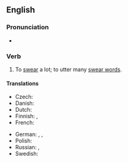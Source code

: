 ==English==

===Pronunciation===
* {{audio|en|En-au-swear like a trooper.ogg|Audio (AU)}}

===Verb===
{{en-verb|swears like a trooper|swearing like a trooper|swore like a trooper|sworn like a trooper}}

# {{lb|en|simile}} To [[swear]] a lot; to utter many [[swear word]]s.
#: {{syn|en|curse like a trooper|swear like a pagan|curse like a pagan|swear like a sailor|curse like a sailor}}

====Translations====
{{trans-top}}
* Czech: {{t|cs|klít jako pohan}}
* Danish: {{t|da|bande som en tyrk|lit=like a Turk}}
* Dutch: {{t|nl|[[vloeken]] [[als een ketter]]}}
* Finnish: {{t|fi|kiroilla kuin turkkilainen|lit=like a Turk}}, {{t|fi|kiroilla kuin merimies|lit=like a sailor}}
* French: {{t+|fr|jurer comme un charretier}}
{{trans-mid}}
* German: {{t|de|fluchen wie ein Kesselflicker|lit=like a tinker}}, {{t+|de|fluchen wie ein Bierkutscher|lit=like a drayman}}, {{t|de|fluchen wie ein Seemann|lit=like a sailor}}
* Polish: {{t+|pl|kląć jak szewc}}
* Russian: {{t|ru|руга́ться как сапо́жник}}, {{t|ru|руга́ться как изво́зчик}}
* Swedish: {{t|sv|svära som en borstbindare}}
{{trans-bottom}}